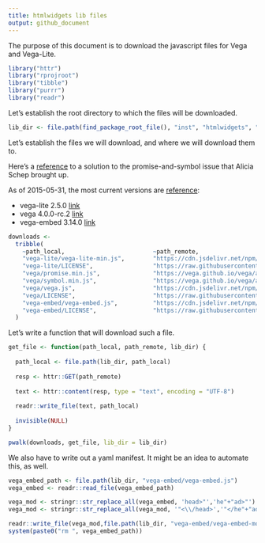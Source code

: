```yaml
---
title: htmlwidgets lib files
output: github_document
---
```


The purpose of this document is to download the javascript files for Vega and Vega-Lite.

```r
library("httr")
library("rprojroot")
library("tibble")
library("purrr")
library("readr")
```

Let's establish the root directory to which the files will be downloaded.

```r
lib_dir <- file.path(find_package_root_file(), "inst", "htmlwidgets", "lib")
```

Let's establish the files we will download, and where we will download them to.

Here's a [reference](https://vega.github.io/vega/usage/#ie) to a solution to the promise-and-symbol issue that Alicia Schep brought up. 

As of 2015-05-31, the most current versions are [reference](https://github.com/vega/vega-lite/blob/v2.5.0/package.json):

- vega-lite 2.5.0 [link](https://www.jsdelivr.com/package/npm/vega-lite)
- vega 4.0.0-rc.2 [link](https://www.jsdelivr.com/package/npm/vega)
- vega-embed 3.14.0 [link](https://www.jsdelivr.com/package/npm/vega-embed)


```r
downloads <-
  tribble(
    ~path_local,                         ~path_remote,
    "vega-lite/vega-lite-min.js",        "https://cdn.jsdelivr.net/npm/vega-lite@2.5.0",
    "vega-lite/LICENSE",                 "https://raw.githubusercontent.com/vega/vega-lite/master/LICENSE",
    "vega/promise.min.js",               "https://vega.github.io/vega/assets/promise.min.js",
    "vega/symbol.min.js",                "https://vega.github.io/vega/assets/symbol.min.js",
    "vega/vega.js",                      "https://cdn.jsdelivr.net/npm/vega@4.0.0-rc.2/build/vega.js",
    "vega/LICENSE",                      "https://raw.githubusercontent.com/vega/vega/master/LICENSE",
    "vega-embed/vega-embed.js",          "https://cdn.jsdelivr.net/npm/vega-embed@3.14.0",
    "vega-embed/LICENSE",                "https://raw.githubusercontent.com/vega/vega-embed/master/LICENSE"
  )
```

Let's write a function that will download such a file.

```r
get_file <- function(path_local, path_remote, lib_dir) {
  
  path_local <- file.path(lib_dir, path_local)
  
  resp <- httr::GET(path_remote)
  
  text <- httr::content(resp, type = "text", encoding = "UTF-8")
  
  readr::write_file(text, path_local)
  
  invisible(NULL)
}
```

```r
pwalk(downloads, get_file, lib_dir = lib_dir)
```

We also have to write out a yaml manifest. It might be an idea to automate this, as well.

```r
vega_embed_path <- file.path(lib_dir, "vega-embed/vega-embed.js")
vega_embed <- readr::read_file(vega_embed_path)

vega_mod <- stringr::str_replace_all(vega_embed, 'head>"','he"+"ad>"') 
vega_mod <- stringr::str_replace_all(vega_mod, '"<\\/head>','"</he"+"ad>') 

readr::write_file(vega_mod,file.path(lib_dir, "vega-embed/vega-embed-modified.js"))
system(paste0("rm ", vega_embed_path))
```

